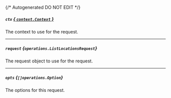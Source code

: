 {/* Autogenerated DO NOT EDIT  */}

##### `ctx` [*{ `context.Context` }*](https://pkg.go.dev/context#Context)
The context to use for the request.

---
##### `request` *{`operations.ListLocationsRequest`}*
The request object to use for the request.
<Collapsible>
    <ListLocationsRequest/>
</Collapsible>

---
##### `opts` *{`[]operations.Option`}*
The options for this request.


